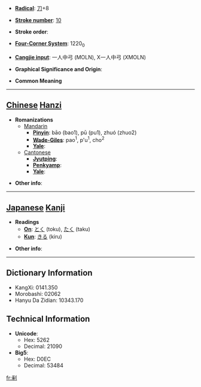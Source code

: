 * '''[[Wiktionary:Chinese radical index| Radical]]''': [[Wiktionary:Chinese radical index 刀|刀]]+8

* '''[[Wiktionary:Chinese total strokes index|Stroke number]]''': [[Wiktionary:Chinese total strokes index 10|10]]

* '''Stroke order''': 

* '''[[Wiktionary:Chinese four corner index|Four-Corner System]]''': 1220<sub>0</sub>

* '''[[Wiktionary:Chinese Cangjie index|Cangjie input]]''': 一人中弓 (MOLN), X一人中弓 (XMOLN)

* '''Graphical Significance and Origin''': 

* '''Common Meaning'''

----

== [[Chinese]] [[Hanzi]] ==

* '''Romanizations'''
** [[Mandarin]]
*** '''[[Pinyin]]''': bāo (bao1), pū (pu1), zhuó (zhuo2)
*** '''[[Wade-Giles]]''': pao<sup>1</sup>, p'u<sup>1</sup>, cho<sup>2</sup>
*** '''[[Yale]]''': 
**[[Cantonese]]
***'''[[Jyutping]]''':
***'''[[Penkyamp]]''': 
***'''[[Yale]]''': 

* '''Other info''': 

----

== [[Japanese]] [[Kanji]] ==

* '''Readings'''
** '''[[On]]''': [[とく]] (toku), [[たく]] (taku)
** '''[[Kun]]''': [[きる]] (kiru)

* '''Other info''':  

----

== Dictionary Information ==

* KangXi: 0141.350
* Morobashi: 02062
* Hanyu Da Zidian: 10343.170

== Technical Information ==

* '''Unicode''':
** Hex: 5262
** Decimal: 21090
* '''Big5''':
** Hex: D0EC
** Decimal: 53484

[[fr:剢]]